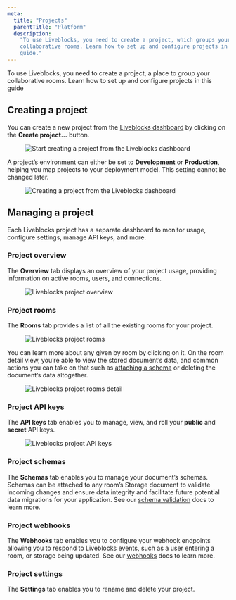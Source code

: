 ```yaml
---
meta:
  title: "Projects"
  parentTitle: "Platform"
  description:
    "To use Liveblocks, you need to create a project, which groups your
    collaborative rooms. Learn how to set up and configure projects in this
    guide."
---
```


To use Liveblocks, you need to create a project, a place to group your
collaborative rooms. Learn how to set up and configure projects in this guide

## Creating a project

You can create a new project from the [Liveblocks dashboard](/dashboard) by
clicking on the **Create project…** button.

<Figure>
  <Image
    src="/assets/projects/create-project.png"
    alt="Start creating a project from the Liveblocks dashboard"
    width={768}
    height={162}
  />
</Figure>

A project’s environment can either be set to **Development** or **Production**,
helping you map projects to your deployment model. This setting cannot be
changed later.

<Figure>
  <Image
    src="/assets/projects/create-project-dialog.png"
    alt="Creating a project from the Liveblocks dashboard"
    width={768}
    height={520}
  />
</Figure>

## Managing a project

Each Liveblocks project has a separate dashboard to monitor usage, configure
settings, manage API keys, and more.

### Project overview

The **Overview** tab displays an overview of your project usage, providing
information on active rooms, users, and connections.

<Figure>
  <Image
    src="/assets/projects/project-overview.png"
    alt="Liveblocks project overview"
    width={768}
    height={406}
  />
</Figure>

### Project rooms

The **Rooms** tab provides a list of all the existing rooms for your project.

<Figure>
  <Image
    src="/assets/projects/project-rooms.png"
    alt="Liveblocks project rooms"
    width={768}
    height={406}
  />
</Figure>

You can learn more about any given by room by clicking on it. On the room detail
view, you’re able to view the stored document’s data, and common actions you can
take on that such as [attaching a schema](/docs/platform/schema-validation) or
deleting the document’s data altogether.

<Figure>
  <Image
    src="/assets/projects/project-rooms-detail.png"
    alt="Liveblocks project rooms detail"
    width={768}
    height={406}
  />
</Figure>

### Project API keys

The **API keys** tab enables you to manage, view, and roll your **public** and
**secret** API keys.

<Figure>
  <Image
    src="/assets/projects/project-api-keys.png"
    alt="Liveblocks project API keys"
    width={768}
    height={406}
  />
</Figure>

### Project schemas

The **Schemas** tab enables you to manage your document’s schemas. Schemas can
be attached to any room’s Storage document to validate incoming changes and
ensure data integrity and facilitate future potential data migrations for your
application. See our [schema validation](/docs/platform/schema-validation) docs
to learn more.

### Project webhooks

The **Webhooks** tab enables you to configure your webhook endpoints allowing
you to respond to Liveblocks events, such as a user entering a room, or storage
being updated. See our [webhooks](/docs/platform/webhooks) docs to learn more.

### Project settings

The **Settings** tab enables you to rename and delete your project.

